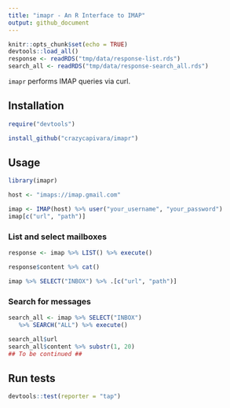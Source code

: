 ```yaml
---
title: "imapr - An R Interface to IMAP"
output: github_document
---
```


```r
knitr::opts_chunk$set(echo = TRUE)
devtools::load_all()
response <- readRDS("tmp/data/response-list.rds")
search_all <- readRDS("tmp/data/response-search_all.rds")
```

`imapr` performs IMAP queries via curl.

## Installation

```r
require("devtools")

install_github("crazycapivara/imapr")
```

## Usage

```r
library(imapr)

host <- "imaps://imap.gmail.com"

imap <- IMAP(host) %>% user("your_username", "your_password")
imap[c("url", "path")]
```

### List and select mailboxes

```r
response <- imap %>% LIST() %>% execute()
```

```r
response$content %>% cat()

imap %>% SELECT("INBOX") %>% .[c("url", "path")]
```

### Search for messages

```r
search_all <- imap %>% SELECT("INBOX")
   %>% SEARCH("ALL") %>% execute() 
```

```r
search_all$url
search_all$content %>% substr(1, 20)
## To be continued ##
```

## Run tests

```r
devtools::test(reporter = "tap")
```
